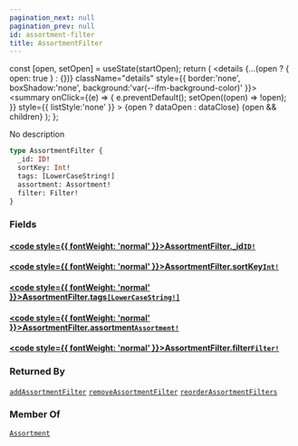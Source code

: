 ```yaml
---
pagination_next: null
pagination_prev: null
id: assortment-filter
title: AssortmentFilter
---
```









  const [open, setOpen] = useState(startOpen);
  return (
    <details {...(open ? { open: true } : {})} className="details" style={{ border:'none', boxShadow:'none', background:'var(--ifm-background-color)' }}>
      <summary
        onClick={(e) => {
          e.preventDefault();
          setOpen((open) => !open);
        }}
        style={{ listStyle:'none' }}
      >
      {open ? dataOpen : dataClose}
      </summary>
      {open && children}
    </details>
  );
};








No description


```graphql
type AssortmentFilter {
  _id: ID!
  sortKey: Int!
  tags: [LowerCaseString!]
  assortment: Assortment!
  filter: Filter!
}
```




### Fields

#### [<code style={{ fontWeight: 'normal' }}>AssortmentFilter.<b>_id</b></code>](#)<Bullet />[`ID!`](/schema/types/scalars/id.mdx) <Badge class="badge badge--secondary" text="non-null"/> <Badge class="badge badge--secondary" text="scalar"/> 



#### [<code style={{ fontWeight: 'normal' }}>AssortmentFilter.<b>sortKey</b></code>](#)<Bullet />[`Int!`](/schema/types/scalars/int.mdx) <Badge class="badge badge--secondary" text="non-null"/> <Badge class="badge badge--secondary" text="scalar"/> 



#### [<code style={{ fontWeight: 'normal' }}>AssortmentFilter.<b>tags</b></code>](#)<Bullet />[`[LowerCaseString!]`](/schema/types/scalars/lower-case-string.mdx) <Badge class="badge badge--secondary" text="list"/> <Badge class="badge badge--secondary" text="scalar"/> 



#### [<code style={{ fontWeight: 'normal' }}>AssortmentFilter.<b>assortment</b></code>](#)<Bullet />[`Assortment!`](/schema/types/objects/assortment.mdx) <Badge class="badge badge--secondary" text="non-null"/> <Badge class="badge badge--secondary" text="object"/> 



#### [<code style={{ fontWeight: 'normal' }}>AssortmentFilter.<b>filter</b></code>](#)<Bullet />[`Filter!`](/schema/types/objects/filter.mdx) <Badge class="badge badge--secondary" text="non-null"/> <Badge class="badge badge--secondary" text="object"/> 







### Returned By

[`addAssortmentFilter`](/schema/operations/mutations/add-assortment-filter.mdx)  <Badge class="badge badge--secondary" text="mutation"/><Bullet />[`removeAssortmentFilter`](/schema/operations/mutations/remove-assortment-filter.mdx)  <Badge class="badge badge--secondary" text="mutation"/><Bullet />[`reorderAssortmentFilters`](/schema/operations/mutations/reorder-assortment-filters.mdx)  <Badge class="badge badge--secondary" text="mutation"/>

### Member Of

[`Assortment`](/schema/types/objects/assortment.mdx)  <Badge class="badge badge--secondary" text="object"/>

